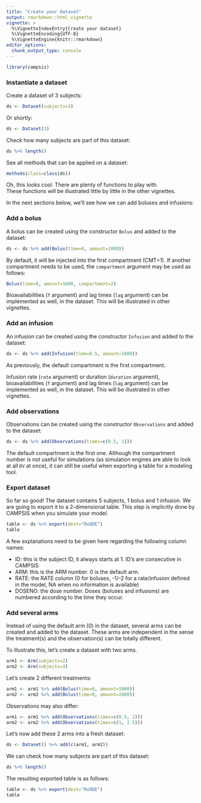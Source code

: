 ```yaml
---
title: "Create your dataset"
output: rmarkdown::html_vignette
vignette: >
  %\VignetteIndexEntry{Create your dataset}
  %\VignetteEncoding{UTF-8}
  %\VignetteEngine{knitr::rmarkdown}
editor_options: 
  chunk_output_type: console
---
```


```r
library(campsis)
```

### Instantiate a dataset

Create a dataset of 3 subjects:

```r
ds <- Dataset(subjects=3)
```

Or shortly:

```r
ds <- Dataset(3)
```

Check how many subjects are part of this dataset:

```r
ds %>% length()
```

See all methods that can be applied on a dataset:

```r
methods(class=class(ds))
```

Oh, this looks cool. There are plenty of functions to play with.  
These functions will be illustrated little by little in the other vignettes.  
  
In the next sections below, we'll see how we can add boluses and infusions:

### Add a bolus

A bolus can be created using the constructor `Bolus` and added to the dataset:

```r
ds <- ds %>% add(Bolus(time=0, amount=1000))
```

By default, it will be injected into the first compartment (CMT=1). If another compartment needs to be used, the `compartment` argument may be used as follows:

```r
Bolus(time=0, amount=1000, compartment=2)
```

Bioavailabilities (`f` argument) and lag times (`lag` argument) can be implemented as well, in the dataset. This will be illustrated in other vignettes.

### Add an infusion

An infusion can be created using the constructor `Infusion` and added to the dataset:

```r
ds <- ds %>% add(Infusion(time=0.5, amount=1000))
```

As previously, the default compartment is the first compartment.

Infusion rate (`rate` argument) or duration (`duration` argument), bioavailabilities (`f` argument) and lag times (`lag` argument) can be implemented as well, in the dataset. This will be illustrated in other vignettes.

### Add observations

Observations can be created using the constructor `Observations` and added to the dataset:

```r
ds <- ds %>% add(Observations(times=c(0.5, 1)))
```

The default compartment is the first one. Although the compartment number is not useful for simulations (as simulation engines are able to look at all `DV` at once), it can still be useful when exporting a table for a modeling tool.

### Export dataset

So far so good! The dataset contains 5 subjects, 1 bolus and 1 infusion.
We are going to export it to a 2-dimensional table. This step is implicitly done by CAMPSIS when you simulate your model.

```r
table <- ds %>% export(dest="RxODE")
table
```

A few explanations need to be given here regarding the following column names:

* ID: this is the subject ID, it always starts at 1. ID's are consecutive in CAMPSIS
* ARM: this is the ARM number. 0 is the default arm.
* RATE: the RATE column (0 for boluses, -1/-2 for a rate/infusion defined in the model, NA when no information is available)
* DOSENO: the dose number. Doses (boluses and infusions) are numbered according to the time they occur.

### Add several arms

Instead of using the default arm (0) in the dataset, several arms can be created and added to the dataset. These arms are independent in the sense the treatment(s) and the observation(s) can be totally different.

To illustrate this, let's create a dataset with two arms.

```r
arm1 <- Arm(subjects=2)
arm2 <- Arm(subjects=3)
```

Let's create 2 different treatments:

```r
arm1 <- arm1 %>% add(Bolus(time=0, amount=1000))
arm2 <- arm2 %>% add(Bolus(time=0, amount=2000))
```

Observations may also differ:

```r
arm1 <- arm1 %>% add(Observations(times=c(0.5, 1)))
arm2 <- arm2 %>% add(Observations(times=c(1, 1.5)))
```

Let's now add these 2 arms into a fresh dataset:

```r
ds <- Dataset() %>% add(c(arm1, arm2))
```

We can check how many subjects are part of this dataset:

```r
ds %>% length()
```

The resulting exported table is as follows:

```r
table <- ds %>% export(dest="RxODE")
table
```
